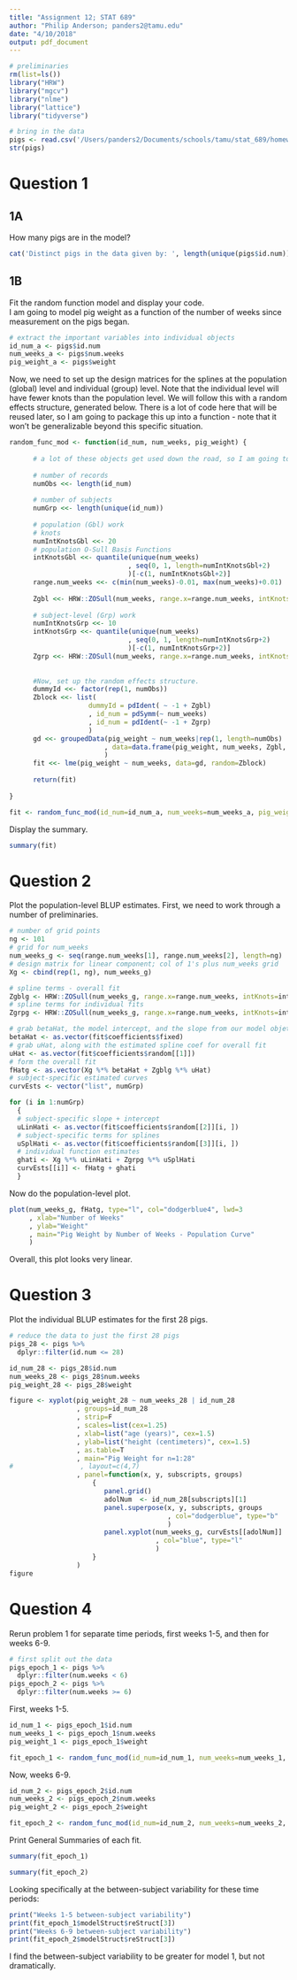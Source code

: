 ```yaml
---
title: "Assignment 12; STAT 689"
author: "Philip Anderson; panders2@tamu.edu"
date: "4/10/2018"
output: pdf_document
---
```


```r
# preliminaries
rm(list=ls())
library("HRW")
library("mgcv")
library("nlme")
library("lattice")
library("tidyverse")
```

```r
# bring in the data
pigs <- read.csv('/Users/panders2/Documents/schools/tamu/stat_689/homework/semiparametric-regression/hw11/pigWeights.csv')
str(pigs)
```

# Question 1
## 1A 
How many pigs are in the model?

```r
cat('Distinct pigs in the data given by: ', length(unique(pigs$id.num)))
```

## 1B
Fit the random function model and display your code.  
I am going to model pig weight as a function of the number of weeks since measurement on the pigs began.

```r
# extract the important variables into individual objects
id_num_a <- pigs$id.num
num_weeks_a <- pigs$num.weeks
pig_weight_a <- pigs$weight
```

Now, we need to set up the design matrices for the splines at the population (global) level and individual (group) level.  Note that the individual level will have fewer knots than the population level.  We will follow this with a random effects structure, generated below.  There is a lot of code here that will be reused later, so I am going to package this up into a function - note that it won't be generalizable beyond this specific situation.


```r
random_func_mod <- function(id_num, num_weeks, pig_weight) {
  
      # a lot of these objects get used down the road, so I am going to use global assignment
      
      # number of records
      numObs <<- length(id_num)
      
      # number of subjects
      numGrp <<- length(unique(id_num))
      
      # population (Gbl) work
      # knots
      numIntKnotsGbl <<- 20
      # population O-Sull Basis Functions 
      intKnotsGbl <<- quantile(unique(num_weeks)
                              , seq(0, 1, length=numIntKnotsGbl+2)
                              )[-c(1, numIntKnotsGbl+2)]
      range.num_weeks <<- c(min(num_weeks)-0.01, max(num_weeks)+0.01)
      
      Zgbl <<- HRW::ZOSull(num_weeks, range.x=range.num_weeks, intKnots=intKnotsGbl)
      
      # subject-level (Grp) work
      numIntKnotsGrp <<- 10
      intKnotsGrp <<- quantile(unique(num_weeks)
                              , seq(0, 1, length=numIntKnotsGrp+2)
                              )[-c(1, numIntKnotsGrp+2)]
      Zgrp <<- HRW::ZOSull(num_weeks, range.x=range.num_weeks, intKnots=intKnotsGrp)
      
      
      #Now, set up the random effects structure.
      dummyId <<- factor(rep(1, numObs))
      Zblock <<- list(
                    dummyId = pdIdent( ~ -1 + Zgbl) 
                    , id_num = pdSymm(~ num_weeks)
                    , id_num = pdIdent(~ -1 + Zgrp)
                    )
      gd <<- groupedData(pig_weight ~ num_weeks|rep(1, length=numObs)
                        , data=data.frame(pig_weight, num_weeks, Zgbl, Zgrp, id_num)
                        )
      fit <<- lme(pig_weight ~ num_weeks, data=gd, random=Zblock)
      
      return(fit)
      
}


```

```r
fit <- random_func_mod(id_num=id_num_a, num_weeks=num_weeks_a, pig_weight=pig_weight_a)
```

Display the summary.

```r
summary(fit)
```

# Question 2
Plot the population-level BLUP estimates.  First, we need to work through a number of preliminaries.

```r
# number of grid points
ng <- 101
# grid for num_weeks
num_weeks_g <- seq(range.num_weeks[1], range.num_weeks[2], length=ng)
# design matrix for linear component; col of 1's plus num_weeks grid
Xg <- cbind(rep(1, ng), num_weeks_g)

# spline terms - overall fit
Zgblg <- HRW::ZOSull(num_weeks_g, range.x=range.num_weeks, intKnots=intKnotsGbl)
# spline terms for individual fits
Zgrpg <- HRW::ZOSull(num_weeks_g, range.x=range.num_weeks, intKnots=intKnotsGrp)

# grab betaHat, the model intercept, and the slope from our model objet
betaHat <- as.vector(fit$coefficients$fixed)
# grab uHat, along with the estimated spline coef for overall fit
uHat <- as.vector(fit$coefficients$random[[1]])
# form the overall fit
fHatg <- as.vector(Xg %*% betaHat + Zgblg %*% uHat)
# subject-specific estimated curves
curvEsts <- vector("list", numGrp)

for (i in 1:numGrp)
  {
  # subject-specific slope + intercept
  uLinHati <- as.vector(fit$coefficients$random[[2]][i, ])
  # subject-specific terms for splines
  uSplHati <- as.vector(fit$coefficients$random[[3]][i, ])
  # individual function estimates
  ghati <- Xg %*% uLinHati + Zgrpg %*% uSplHati
  curvEsts[[i]] <- fHatg + ghati
  }

```

Now do the population-level plot.
```r
plot(num_weeks_g, fHatg, type="l", col="dodgerblue4", lwd=3
     , xlab="Number of Weeks" 
     , ylab="Weight"
     , main="Pig Weight by Number of Weeks - Population Curve"
     )
```
Overall, this plot looks very linear.

# Question 3
Plot the individual BLUP estimates for the first 28 pigs.

```r
# reduce the data to just the first 28 pigs
pigs_28 <- pigs %>%
  dplyr::filter(id.num <= 28)

id_num_28 <- pigs_28$id.num
num_weeks_28 <- pigs_28$num.weeks
pig_weight_28 <- pigs_28$weight
```

```r
figure <- xyplot(pig_weight_28 ~ num_weeks_28 | id_num_28
                 , groups=id_num_28
                 , strip=F
                 , scales=list(cex=1.25)
                 , xlab=list("age (years)", cex=1.5)
                 , ylab=list("height (centimeters)", cex=1.5)
                 , as.table=T
                 , main="Pig Weight for n=1:28"
#                 , layout=c(4,7)
                 , panel=function(x, y, subscripts, groups)
                     {
                        panel.grid()
                        adolNum  <- id_num_28[subscripts][1]
                        panel.superpose(x, y, subscripts, groups
                                        , col="dodgerblue", type="b"
                                        )
                        panel.xyplot(num_weeks_g, curvEsts[[adolNum]]
                                     , col="blue", type="l"
                                     )
                     }
                 )
figure

```


# Question 4
Rerun problem 1 for separate time periods, first weeks 1-5, and then for weeks 6-9.

```r
# first split out the data
pigs_epoch_1 <- pigs %>%
  dplyr::filter(num.weeks < 6)
pigs_epoch_2 <- pigs %>%
  dplyr::filter(num.weeks >= 6)

```

First, weeks 1-5.
```r
id_num_1 <- pigs_epoch_1$id.num
num_weeks_1 <- pigs_epoch_1$num.weeks
pig_weight_1 <- pigs_epoch_1$weight

fit_epoch_1 <- random_func_mod(id_num=id_num_1, num_weeks=num_weeks_1, pig_weight=pig_weight_1)
```


Now, weeks 6-9.
```r
id_num_2 <- pigs_epoch_2$id.num
num_weeks_2 <- pigs_epoch_2$num.weeks
pig_weight_2 <- pigs_epoch_2$weight

fit_epoch_2 <- random_func_mod(id_num=id_num_2, num_weeks=num_weeks_2, pig_weight=pig_weight_2)
```

Print General Summaries of each fit.
```r
summary(fit_epoch_1)
```

```r
summary(fit_epoch_2)
```

Looking specifically at the between-subject variability for these time periods:

```r
print("Weeks 1-5 between-subject variability")
print(fit_epoch_1$modelStruct$reStruct[3])
print("Weeks 6-9 between-subject variability")
print(fit_epoch_2$modelStruct$reStruct[3])
```

I find the between-subject variability to be greater for model 1, but not dramatically.
